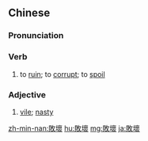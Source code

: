 {{also|败坏}}
==Chinese==
{{zh-forms|s=败坏}}

===Pronunciation===
{{zh-pron
|m=bàihuài
|cat=v,a
}}

===Verb===
{{zh-verb}}

# to [[ruin]]; to [[corrupt]]; to [[spoil]]

===Adjective===
{{zh-adj}}

# [[vile]]; [[nasty]]

{{zh-cat|Advanced}}

[[zh-min-nan:敗壞]]
[[hu:敗壞]]
[[mg:敗壞]]
[[ja:敗壞]]